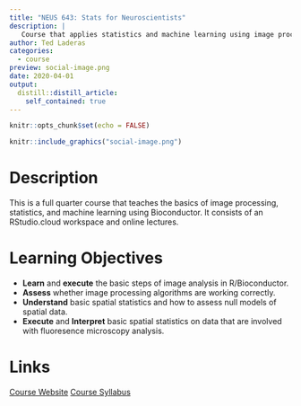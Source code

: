 ```yaml
---
title: "NEUS 643: Stats for Neuroscientists"
description: |
   Course that applies statistics and machine learning using image processing.
author: Ted Laderas
categories: 
  - course
preview: social-image.png
date: 2020-04-01
output:
  distill::distill_article:
    self_contained: true
---
```



```r
knitr::opts_chunk$set(echo = FALSE)
```

```r
knitr::include_graphics("social-image.png")
```

# Description

This is a full quarter course that teaches the basics of image processing, statistics, and machine learning using Bioconductor. It consists of an RStudio.cloud workspace and online lectures.

# Learning Objectives

- **Learn** and **execute** the basic steps of image analysis in R/Bioconductor.
- **Assess** whether image processing algorithms are working correctly.
- **Understand** basic spatial statistics and how to assess null models of spatial data.
- **Execute** and **Interpret** basic spatial statistics on data that are involved with fluoresence microscopy analysis.

# Links

[Course Website](https://stats4neuro.netlify.app){.btn .btn--info}
[Course Syllabus](https://stats4neuro.netlify.app/syllabus/){.btn .btn--info}


